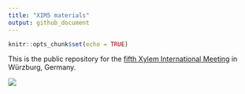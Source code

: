 ```yaml
---
title: "XIM5 materials"
output: github_document
---
```


```r
knitr::opts_chunk$set(echo = TRUE)
```


This is the public repository for the [fifth Xylem International Meeting](https://xim5.de/) in Würzburg, Germany.


![](materials/logo.png)